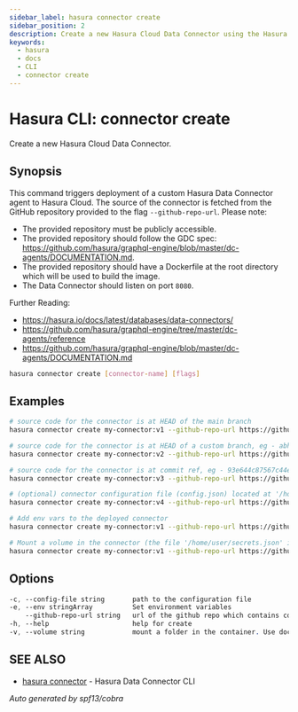 ```yaml
---
sidebar_label: hasura connector create
sidebar_position: 2
description: Create a new Hasura Cloud Data Connector using the Hasura CLI
keywords:
  - hasura
  - docs
  - CLI
  - connector create
---
```


# Hasura CLI: connector create

Create a new Hasura Cloud Data Connector.

## Synopsis

This command triggers deployment of a custom Hasura Data Connector agent to Hasura Cloud. The source of the connector is fetched from the GitHub repository provided to the flag `--github-repo-url`. Please note:
  - The provided repository must be publicly accessible. 
  - The provided repository should follow the GDC spec: https://github.com/hasura/graphql-engine/blob/master/dc-agents/DOCUMENTATION.md.
  - The provided repository should have a Dockerfile at the root directory which will be used to build the image.
  - The Data Connector should listen on port `8080`.

Further Reading:
- https://hasura.io/docs/latest/databases/data-connectors/
- https://github.com/hasura/graphql-engine/tree/master/dc-agents/reference
- https://github.com/hasura/graphql-engine/blob/master/dc-agents/DOCUMENTATION.md
		

```bash
hasura connector create [connector-name] [flags]
```

## Examples

```bash
# source code for the connector is at HEAD of the main branch
hasura connector create my-connector:v1 --github-repo-url https://github.com/hasura/weaviate_gdc/tree/main

# source code for the connector is at HEAD of a custom branch, eg - abhinav/fix_in_operator
hasura connector create my-connector:v2 --github-repo-url https://github.com/hasura/weaviate_gdc/tree/abhinav/fix_in_operator 

# source code for the connector is at commit ref, eg - 93e644c87567c44e7dced66362fa7100f5a93042
hasura connector create my-connector:v3 --github-repo-url https://github.com/hasura/weaviate_gdc/tree/93e644c87567c44e7dced66362fa7100f5a93042 

# (optional) connector configuration file (config.json) located at '/home/user/config.json'
hasura connector create my-connector:v4 --github-repo-url https://github.com/hasura/weaviate_gdc/tree/abhinav/fix_in_operator --config-file /home/user/config.json

# Add env vars to the deployed connector
hasura connector create my-connector:v1 --github-repo-url https://github.com/hasura/weaviate_gdc/tree/main --env URL=http://example.com -e DB_CREDENTIALS=postgres://user:pass@host:port/db

# Mount a volume in the connector (the file '/home/user/secrets.json' in user machine to be mounted at '/etc/connector/config.json' in the connector deployment)
hasura connector create my-connector:v1 --github-repo-url https://github.com/hasura/weaviate_gdc/tree/main --volume /home/user/secrets.json:/etc/connector/config.json
```

## Options

```sass
-c, --config-file string       path to the configuration file
-e, --env stringArray          Set environment variables
    --github-repo-url string   url of the github repo which contains connector source code
-h, --help                     help for create
-v, --volume string            mount a folder in the container. Use docker syntax of <host-dir-path>:<container-target-path>
```

## SEE ALSO

- [hasura connector](/hasura-cli/connector-plugin/commands/connector.mdx) - Hasura Data Connector CLI

_Auto generated by spf13/cobra_
